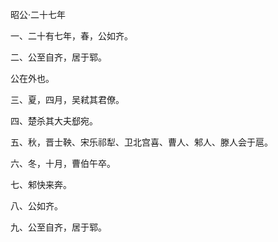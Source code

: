 

昭公·二十七年

一、二十有七年，春，公如齐。

二、公至自齐，居于郓。

公在外也。

三、夏，四月，吴弒其君僚。

四、楚杀其大夫郄宛。

五、秋，晋士鞅、宋乐祁犁、卫北宫喜、曹人、邾人、滕人会于扈。

六、冬，十月，曹伯午卒。

七、邾快来奔。

八、公如齐。

九、公至自齐，居于郓。

